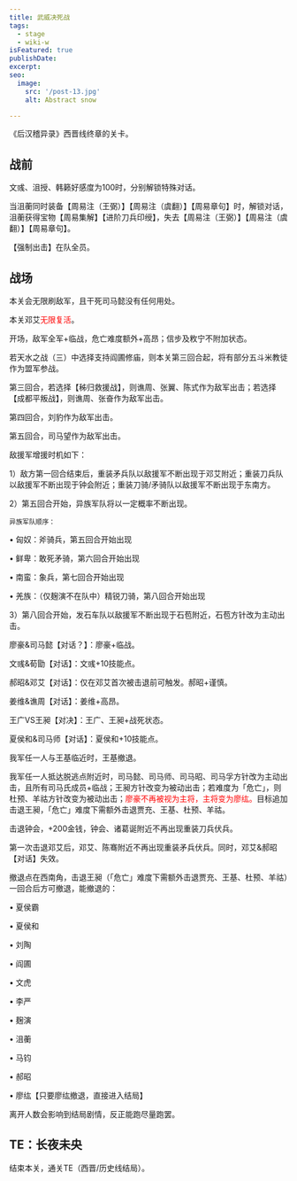 ```yaml
---
title: 武威决死战
tags:
  - stage
  - wiki-w
isFeatured: true
publishDate: 
excerpt: 
seo:
  image:
    src: '/post-13.jpg'
    alt: Abstract snow

---
```



《后汉稽异录》西晋线终章的关卡。

<h2  class='section-title'>战前</h2>

文彧、沮授、韩籁好感度为100时，分别解锁特殊对话。

当沮蘅同时装备【周易注（王弼）】【周易注（虞翻）】【周易章句】时，解锁对话，沮蘅获得宝物【周易集解】【进阶刀兵印绶】，失去【周易注（王弼）】【周易注（虞翻）】【周易章句】。

【强制出击】在队全员。

<h2  class='section-title'>战场</h2>

本关会无限刷敌军，且干死司马懿没有任何用处。

本关邓艾<font color="red">无限复活</font>。

开场，敌军全军+临战，危亡难度额外+高昂；信步及敉宁不附加状态。

若天水之战（三）中选择支持阎圃修庙，则本关第三回合起，将有部分五斗米教徒作为盟军参战。

第三回合，若选择【秭归救援战】，则谯周、张翼、陈式作为敌军出击；若选择【成都平叛战】，则谯周、张奋作为敌军出击。

第四回合，刘豹作为敌军出击。

第五回合，司马望作为敌军出击。

敌援军增援时机如下：

1）敌方第一回合结束后，重装矛兵队以敌援军不断出现于邓艾附近；重装刀兵队以敌援军不断出现于钟会附近；重装刀骑/矛骑队以敌援军不断出现于东南方。

2）第五回合开始，异族军队将以一定概率不断出现。

	异族军队顺序：

•	匈奴：斧骑兵，第五回合开始出现

•	鲜卑：敢死矛骑，第六回合开始出现

•	南蛮：象兵，第七回合开始出现

•	羌族：（仅麹演不在队中）精锐刀骑，第八回合开始出现

3）第八回合开始，发石车队以敌援军不断出现于石苞附近，石苞方针改为主动出击。

廖豪&司马懿【对话？】：廖豪+临战。

文彧&荀勖【对话】：文彧+10技能点。

郝昭&邓艾【对话】：仅在邓艾首次被击退前可触发。郝昭+谨慎。

姜维&谯周【对话】：姜维+高昂。

王广VS王昶【对决】：王广、王昶+战死状态。

夏侯和&司马师【对话】：夏侯和+10技能点。

我军任一人与王基临近时，王基撤退。

我军任一人抵达脱逃点附近时，司马懿、司马师、司马昭、司马孚方针改为主动出击，且所有司马氏成员+临战；王昶方针改变为被动出击；若难度为「危亡」，则杜预、羊祜方针改变为被动出击；<font color="red">廖豪不再被视为主将，主将变为廖纮。</font>目标追加击退王昶，「危亡」难度下需额外击退贾充、王基、杜预、羊祜。

击退钟会，+200金钱，钟会、诸葛诞附近不再出现重装刀兵伏兵。

第一次击退邓艾后，邓艾、陈骞附近不再出现重装矛兵伏兵。同时，邓艾&郝昭【对话】失效。

撤退点在西南角，击退王昶（「危亡」难度下需额外击退贾充、王基、杜预、羊祜）一回合后方可撤退，能撤退的：

•	夏侯霸

•	夏侯和

•	刘陶

•	阎圃

•	文虎

•	李严

•	麹演

•	沮蘅

•	马钧

•	郝昭

•	廖纮【只要廖纮撤退，直接进入结局】

离开人数会影响到结局剧情，反正能跑尽量跑罢。

<h2  class='section-title'>TE：长夜未央</h2>

结束本关，通关TE（西晋/历史线结局）。